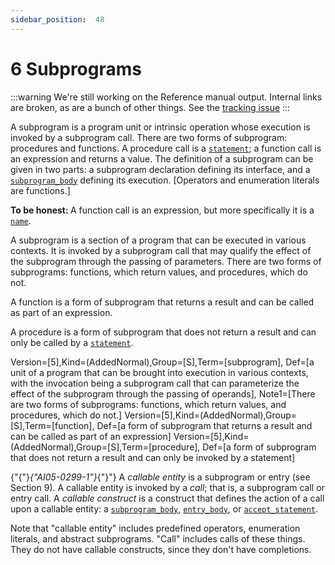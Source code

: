 ---
sidebar_position:  48
---

# 6 Subprograms

:::warning
We're still working on the Reference manual output.  Internal links are broken,
as are a bunch of other things.
See the [tracking issue](https://github.com/ada-lang-io/ada-lang-io/issues/20)
:::


<p>A subprogram is a program unit or intrinsic operation whose execution is invoked by a subprogram call. There are two forms of subprogram: procedures and functions. A procedure call is a <code><a href="../AA-5/AA-5.1#S0167">statement</a></code>; a function call is an expression and returns a value. The definition of a subprogram can be given in two parts: a subprogram declaration defining its interface, and a <code><a href="../AA-6/AA-6.3#S0216">subprogram_body</a></code> defining its execution. [Operators and enumeration literals are functions.] </p>
<Admonition type="aarm" aarm="note" title="Note: ">
<p><strong>To be honest: </strong>A function call is an expression, but more specifically it is a <code><a href="../AA-4/AA-4.1#S0091">name</a></code>. </p></Admonition>

<Admonition type="aarm" aarm="glossary-entry" title="Glossary entry: ">
<p><strong></strong>A subprogram is a section of a program that can be executed in various contexts. It is invoked by a subprogram call that may qualify the effect of the subprogram through the passing of parameters. There are two forms of subprograms: functions, which return values, and procedures, which do not.</p></Admonition>

<Admonition type="aarm" aarm="glossary-entry" title="Glossary entry: ">
<p><strong></strong>A function is a form of subprogram that returns a result and can be called as part of an expression.</p></Admonition>

<Admonition type="aarm" aarm="glossary-entry" title="Glossary entry: ">
<p><strong></strong>A procedure is a form of subprogram that does not return a result and can only be called by a <code><a href="../AA-5/AA-5.1#S0167">statement</a></code>.</p></Admonition>

<p>Version=[5],Kind=(AddedNormal),Group=[S],Term=[subprogram], Def=[a unit of a program that can be brought into execution in various contexts, with the invocation being a subprogram call that can parameterize the effect of the subprogram through the passing of operands], Note1=[There are two forms of subprograms: functions, which return values, and procedures, which do not.] Version=[5],Kind=(AddedNormal),Group=[S],Term=[function], Def=[a form of subprogram that returns a result and can be called as part of an expression] Version=[5],Kind=(AddedNormal),Group=[S],Term=[procedure], Def=[a form of subprogram that does not return a result and can only be invoked by a statement]</p>
<p>{"{"}<em>{"AI05-0299-1"}</em>{"}"} A <em>callable entity</em> is a subprogram or entry (see Section 9). A callable entity is invoked by a <em>call</em>; that is, a subprogram call or entry call. A <em>callable construct</em> is a construct that defines the action of a call upon a callable entity: a <code><a href="../AA-6/AA-6.3#S0216">subprogram_body</a></code>, <code><a href="../AA-9/AA-9.5#S0260">entry_body</a></code>, or <code><a href="../AA-9/AA-9.5#S0258">accept_statement</a></code>. </p>
<Admonition type="aarm" aarm="ramification" title="Ramification: ">
<p><strong></strong>Note that "callable entity" includes predefined operators, enumeration literals, and abstract subprograms. "Call" includes calls of these things. They do not have callable constructs, since they don't have completions. </p></Admonition>

